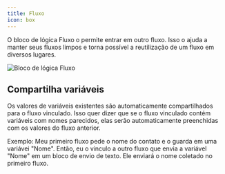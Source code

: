 ```yaml
---
title: Fluxo
icon: box
---
```


O bloco de lógica Fluxo o permite entrar em outro fluxo. Isso o ajuda a manter seus fluxos limpos e torna possível a reutilização de um fluxo em diversos lugares.

<Frame>
  <img src="/images/blocks/logic/link.png" alt="Bloco de lógica Fluxo" />
</Frame>

## Compartilha variáveis

Os valores de variáveis existentes são automaticamente compartilhados para o fluxo vinculado. Isso quer dizer que se o fluxo vinculado contém variáveis com nomes parecidos, elas serão automaticamente preenchidas com os valores do fluxo anterior.

Exemplo: Meu primeiro fluxo pede o nome do contato e o guarda em uma variávei "Nome". Então, eu o vinculo a outro fluxo que envia a variável "Nome" em um bloco de envio de texto. Ele enviará o nome coletado no primeiro fluxo.
